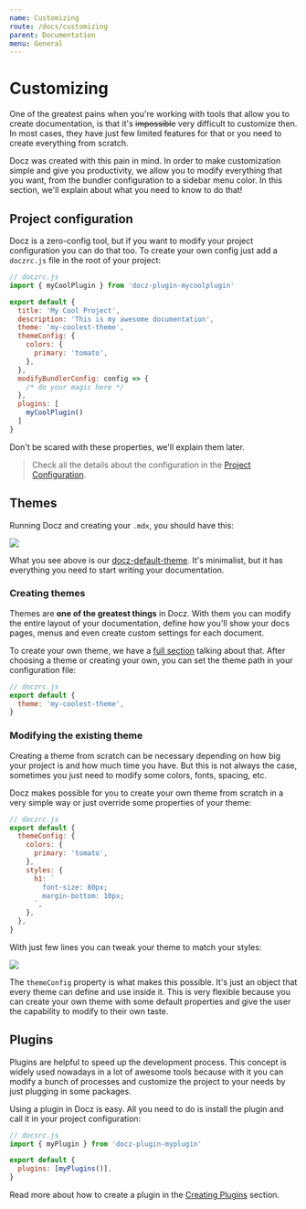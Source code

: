 ```yaml
---
name: Customizing
route: /docs/customizing
parent: Documentation
menu: General
---
```


# Customizing

One of the greatest pains when you're working with tools that allow you to create documentation, is that it's ~~impossible~~ very difficult to customize then.
In most cases, they have just few limited features for that or you need to create everything from scratch.

Docz was created with this pain in mind. In order to make customization simple and give you productivity, we allow you to modify everything that you want, from the bundler configuration to a sidebar menu color.
In this section, we'll explain about what you need to know to do that!

## Project configuration

Docz is a zero-config tool, but if you want to modify your project configuration you can do that too.
To create your own config just add a `doczrc.js` file in the root of your project:

```js
// doczrc.js
import { myCoolPlugin } from 'docz-plugin-mycoolplugin'

export default {
  title: 'My Cool Project',
  description: 'This is my awesome documentation',
  theme: 'my-coolest-theme',
  themeConfig: {
    colors: {
      primary: 'tomato',
    },
  },
  modifyBundlerConfig: config => {
    /* do your magic here */
  },
  plugins: [
    myCoolPlugin()
  ]
}
```

Don't be scared with these properties, we'll explain them later.

> Check all the details about the configuration in the [Project Configuration](/docs/project-configuration).

## Themes

Running Docz and creating your `.mdx`, you should have this:

![](https://cdn-std.dprcdn.net/files/acc_649651/kXg01b)

What you see above is our [docz-default-theme](https://github.com/pedronauck/docz/tree/master/packages/docz-theme-default).
It's minimalist, but it has everything you need to start writing your documentation.

### Creating themes

Themes are **one of the greatest things** in Docz. With them you can modify the entire layout of your documentation, define how you'll show your docs pages, menus and even create custom settings for each document.

To create your own theme, we have a [full section](/docs/creating-themes) talking about that. After choosing a theme or creating your own, you can set the theme path in your configuration file:

```js
// doczrc.js
export default {
  theme: 'my-coolest-theme',
}
```

### Modifying the existing theme

Creating a theme from scratch can be necessary depending on how big your project is and how much time you have.
But this is not always the case, sometimes you just need to modify some colors, fonts, spacing, etc.

Docz makes possible for you to create your own theme from scratch in a very simple way or just override some properties of your theme:

```js
// doczrc.js
export default {
  themeConfig: {
    colors: {
      primary: 'tomato',
    },
    styles: {
      h1: `
        font-size: 80px;
        margin-bottom: 10px;
      `,
    },
  },
}
```

With just few lines you can tweak your theme to match your styles:

![](https://cdn-std.dprcdn.net/files/acc_649651/kCakOc)

The `themeConfig` property is what makes this possible. It's just an object that every theme can define and use inside it. This is very flexible because you can create your own theme with some default properties and give the user the capability to modify to their own taste.

## Plugins

Plugins are helpful to speed up the development process. This concept is widely used nowadays in a lot of awesome tools because with it you can modify a bunch of processes and customize the project to your needs by just plugging in some packages.

Using a plugin in Docz is easy. All you need to do is install the plugin and call it in your project configuration:

```js
// docsrc.js
import { myPlugin } from 'docz-plugin-myplugin'

export default {
  plugins: [myPlugins()],
}
```

Read more about how to create a plugin in the [Creating Plugins](/docs/creating-plugins) section.
